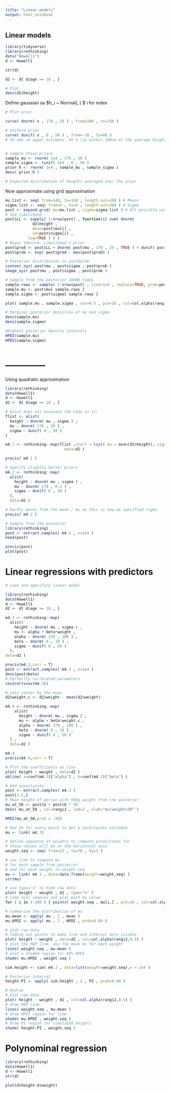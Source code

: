 ```yaml
---
title: "Linear models"
output: html_notebook
---
```


## Linear models

```r
library(tidyverse)
library(rethinking)
data("Howell1")
d <- Howell1

str(d)

d2 <- d[ d$age >= 18 , ]

# Plot 
dens(d2$height)


```

Define gaussian as $h_i ~ Normal(\mu, \sigma) $ 
i for index

```r
# Plot prior

curve( dnorm( x , 178 , 20 ) , from=100 , to=250 )

# Uniform prior
curve( dunif( x , 0 , 50 ) , from=-10 , to=60 )
# 50 cme sd upper estimate. 95 % lie within 100cm of the average height


# Sample those priors
sample_mu <- rnorm( 1e4 , 178 , 20 )
sample_sigma <- runif( 1e4 , 0 , 50 )
prior_h <- rnorm( 1e4 , sample_mu , sample_sigma )
dens( prior_h )

# Expected distribution of heights averaged over the prior

```

Now approximate using grid approximation

```r

mu.list <- seq( from=140, to=160 , length.out=200 ) # Means
sigma.list <- seq( from=4 , to=9 , length.out=200 ) # Sigma
post <- expand.grid( mu=mu.list , sigma=sigma.list ) # All possible combinations
# Sum likelihood
post$LL <- sapply( 1:nrow(post) , function(i) sum( dnorm(
            d2$height ,
            mean=post$mu[i] ,
            sd=post$sigma[i] ,
          log=TRUE ) ) )
# Bayes therorm. Likelihood + prior
post$prod <- post$LL + dnorm( post$mu , 178 , 20 , TRUE ) + dunif( post$sigma , 0 , 50 , TRUE )
post$prob <- exp( post$prod - max(post$prod) )

# Posterior distribution in post$prob 
contour_xyz( post$mu , post$sigma , post$prob )
image_xyz( post$mu , post$sigma , post$prob )

# Sample from the posterior 10000 times
sample.rows <- sample( 1:nrow(post) , size=1e4 , replace=TRUE, prob=post$prob )
sample.mu <- post$mu[ sample.rows ]
sample.sigma <- post$sigma[ sample.rows ]

plot( sample.mu , sample.sigma , cex=0.5 , pch=16 , col=col.alpha(rangi2,0.1) )

# Marginal posterior densities of mu and sigma 
dens(sample.mu)
dens(sample.sigma)

#Highest posterior density intervals
HPDI(sample.mu)
HPDI(sample.sigma)



```

# -------------- #
Using quadratic approximation

```r
library(rethinking)
data(Howell1)
d <- Howell1
d2 <- d[ d$age >= 18 , ]

# Alist does not evaluate the code in it!
flist <- alist(
  height ~ dnorm( mu , sigma ) ,
  mu ~ dnorm( 178 , 20 ) ,
  sigma ~ dunif( 0 , 50 )
)

m4.1 <- rethinking::map(flist ,start = list( mu = mean(d2$height), sigma = sd(d2$height)),
                          data=d2 )

precis( m4.1 )

# Specify slightly better priors
m4.2 <- rethinking::map(
  alist(
    height ~ dnorm( mu , sigma ) ,
    mu ~ dnorm( 178 , 0.1 ) ,
    sigma ~ dunif( 0 , 50 )
  ),
  data=d2 )

# Hardly moves from the mean / mu as this is how we specified sigma
precis( m4.2 )

# Sample from the posterior
library(rethinking)
post <- extract.samples( m4.1 , n=1e4 )
head(post)

precis(post)
plot(post)

```
 

# Linear regressions with predictors

```r

# Load and specificy linear model

library(rethinking)
data(Howell1)
d <- Howell1
d2 <- d[ d$age >= 18 , ]

m4.3 <- rethinking::map(
  alist(
    height ~ dnorm( mu , sigma ) ,
    mu <- alpha + beta*weight ,
    alpha ~ dnorm( 156 , 100 ) ,
    beta ~ dnorm( 0 , 10 ) ,
    sigma ~ dunif( 0 , 50 )
  ),
data=d2 )

precis(m4.3,corr = T)
post <- extract.samples( m4.3 , n=1e4 )
dens(post$beta)
# Perfectly correlated parameters
cov2cor(vcov(m4.3))

# Lets center by the mean
d2$weight.c <- d2$weight - mean(d2$weight)

m4.4 <- rethinking::map(
    alist(
      height ~ dnorm( mu , sigma ) ,
      mu <- alpha + beta*weight.c ,
      alpha ~ dnorm( 178 , 100 ) ,
      beta ~ dnorm( 0 , 10 ) ,
      sigma ~ dunif( 0 , 50 )
  ) ,
  data=d2 )

m4.4
precis(m4.4,corr = T)

# Plot the coefficients as line
plot( height ~ weight , data=d2 )
abline( a=coef(m4.3)["alpha"] , b=coef(m4.3)["beta"] )

# Add uncertainty
post <- extract.samples( m4.3 )
post[1:5,]
# Mean height of person with 50kg weight from the posterior
mu_at_50 <- post$a + post$b * 50 
dens( mu_at_50 , col=rangi2 , lwd=2 , xlab="mu|weight=50" )

HPDI(mu_at_50,prob = .95)

# Now do for every point to get a uncertainty estimate
mu <- link( m4.3)

# define sequence of weights to compute predictions for
# these values will be on the horizontal axis
weight.seq <- seq( from=25 , to=70 , by=1 )

# use link to compute mu
# for each sample from posterior
# and for each weight in weight.seq
mu <- link( m4.3 , data=data.frame(weight=weight.seq) )
str(mu)

# use type="n" to hide raw data
plot( height ~ weight , d2 , type="n" )
# loop over samples and plot each mu value
for ( i in 1:100 ) { points( weight.seq , mu[i,] , pch=16 , col=col.alpha(rangi2,0.1) ) }

# summarize the distribution of mu
mu.mean <- apply( mu , 2 , mean )
mu.HPDI <- apply( mu , 2 , HPDI , prob=0.89 )

# plot raw data
# fading out points to make line and interval more visible
plot( height ~ weight , data=d2 , col=col.alpha(rangi2,0.5) )
# plot the MAP line, aka the mean mu for each weight
lines( weight.seq , mu.mean )
# plot a shaded region for 89% HPDI
shade( mu.HPDI , weight.seq )

sim.height <- sim( m4.3 , data=list(weight=weight.seq),n = 1e4 )

# Posterior interval
height.PI <- apply( sim.height , 2 , PI , prob=0.90 )

# Redraw
# plot raw data
plot( height ~ weight , d2 , col=col.alpha(rangi2,0.5) )
# draw MAP line
lines( weight.seq , mu.mean )
# draw HPDI region for line
shade( mu.HPDI , weight.seq )
# draw PI region for simulated heights
shade( height.PI , weight.seq )

```

# Polynominal regression

```r

library(rethinking)
data(Howell1)
d <- Howell1
str(d)

plot(d$height~d$weight)



```


